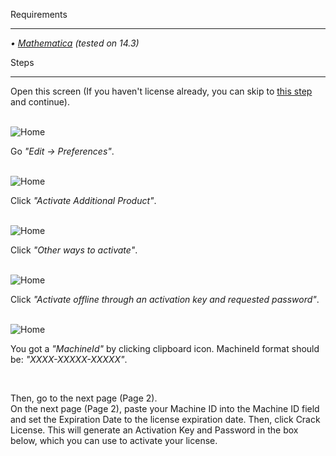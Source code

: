 <p className="text-6xl" style={{ fontVariant: "small-caps" }}>Requirements</p>

<hr style={{ margin: "10px 0", border: "none", borderTop: "1px solid #ffffff" }} />

<em>
 • <a href="https://www.wolfram.com/mathematica/" target="_blank" className="text-blue-600 hover:underline">Mathematica</a> (tested on 14.3)
</em>

<p className="text-5xl mt-8" style={{ fontVariant: "small-caps" }}>Steps</p>

<hr style={{ margin: "10px 0", border: "none", borderTop: "1px solid #ffffff" }} />

Open this screen (If you haven't license already, you can skip to <a href="#jump-target-1" className="underline hover:text-gray-300">this step</a> and continue).

<br/>![Home](pages/english/images/mathematica-license-cracker-page-1-image-1.png)<br/>

Go <i>"Edit -> Preferences"</i>.

<br/>![Home](pages/english/images/mathematica-license-cracker-page-1-image-2.png)<br/>

Click <i>"Activate Additional Product"</i>.

<div id="jump-target-1"></div>

<br/>![Home](pages/english/images/mathematica-license-cracker-page-1-image-3.png)<br/>

Click <i>"Other ways to activate"</i>.

<br/>![Home](pages/english/images/mathematica-license-cracker-page-1-image-4.png)<br/>

Click <i>"Activate offline through an activation key and requested password"</i>.

<br/>![Home](pages/english/images/mathematica-license-cracker-page-1-image-5.png)<br/>

You got a <i>"MachineId"</i> by clicking clipboard icon. MachineId format should be: <i>"XXXX-XXXXX-XXXXX"</i>.

<br/>

Then, go to the next page (Page 2). <br/>
On the next page (Page 2), paste your Machine ID into the Machine ID field and set the Expiration Date to the license expiration date. Then, click Crack License. This will generate an Activation Key and Password in the box below, which you can use to activate your license.